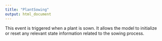 ```yaml
---
title: "PlantSowing"
output: html_document
---
```



This event is triggered when a plant is sown. It allows the model to initialize or reset any relevant state information related to the sowing process.

